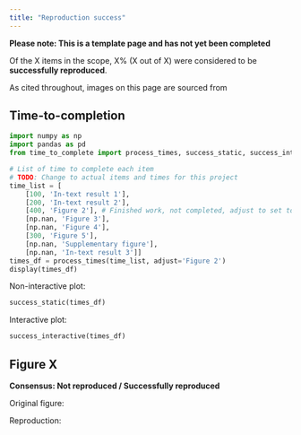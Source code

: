```yaml
---
title: "Reproduction success"
---
```


<!-- TODO: Remove this warning once completed assessment -->
**Please note: This is a template page and has not yet been completed**

<!-- TODO: Use skeleton to create page describing reproduction success. If it is subjective (e.g. comparing figures), be sure to explain how you decided that the figure was now successfully reproduced or not -->

Of the X items in the scope, X% (X out of X) were considered to be **successfully reproduced**.

As cited throughout, images on this page are sourced from
<!-- Add @reference -->

## Time-to-completion

```python
import numpy as np
import pandas as pd
from time_to_complete import process_times, success_static, success_interactive

# List of time to complete each item
# TODO: Change to actual items and times for this project
time_list = [
    [100, 'In-text result 1'],
    [200, 'In-text result 2'],
    [400, 'Figure 2'], # Finished work, not completed, adjust to set to NaN
    [np.nan, 'Figure 3'],
    [np.nan, 'Figure 4'],
    [300, 'Figure 5'],
    [np.nan, 'Supplementary figure'],
    [np.nan, 'In-text result 3']]
times_df = process_times(time_list, adjust='Figure 2')
display(times_df)
```

Non-interactive plot:

```python
success_static(times_df)
```

Interactive plot:

```python
success_interactive(times_df)
```

## Figure X

**Consensus: Not reproduced / Successfully reproduced**

Original figure:

<!-- Image, e.g.
![](../original_study/fig2.jpg){width=80% fig-align="center" .lightbox} -->

Reproduction:

<!-- Image -->
